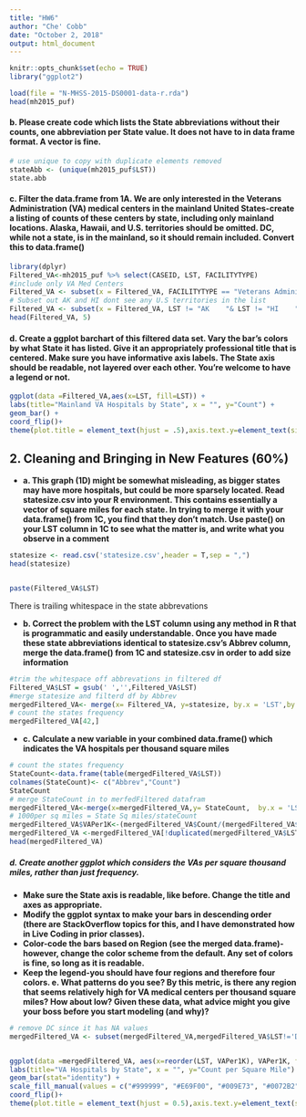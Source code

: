 ```yaml
---
title: "HW6"
author: "Che' Cobb"
date: "October 2, 2018"
output: html_document
---
```


```r
knitr::opts_chunk$set(echo = TRUE)
library("ggplot2")
```



```r
load(file = "N-MHSS-2015-DS0001-data-r.rda")
head(mh2015_puf)
```
#### b. Please create code which lists the State abbreviations without their counts, one abbreviation per State value. It does not have to in data frame format. A vector is fine.

```r

# use unique to copy with duplicate elements removed
stateAbb <- (unique(mh2015_puf$LST))
state.abb
```

#### c. Filter the data.frame from 1A. We are only interested in the Veterans Administration (VA) medical centers in the mainland United States-create a listing of counts of these centers by state, including only mainland locations. Alaska, Hawaii, and U.S. territories should be omitted. DC, while not a state, is in the mainland, so it should remain included. Convert this to data.frame() 


```r
library(dplyr)
Filtered_VA<-mh2015_puf %>% select(CASEID, LST, FACILITYTYPE)
#include only VA Med Centers
Filtered_VA <- subset(x = Filtered_VA, FACILITYTYPE == "Veterans Administration medical center (VAMC) or other VA health care facility")
# Subset out AK and HI dont see any U.S territories in the list
Filtered_VA <- subset(x = Filtered_VA, LST != "AK    "& LST != "HI    " & LST != "PR    ")
head(Filtered_VA, 5)
```
#### d. Create a ggplot barchart of this filtered data set. Vary the bar's colors by what State it has listed. Give it an appropriately professional title that is centered. Make sure you have informative axis labels. The State axis should be readable, not layered over each other. You're welcome to have a legend or not. 

```r
ggplot(data =Filtered_VA,aes(x=LST, fill=LST)) +
labs(title="Mainland VA Hospitals by State", x = "", y="Count") +
geom_bar() +
coord_flip()+
theme(plot.title = element_text(hjust = .5),axis.text.y=element_text(size=5), legend.position="none")
```

## 2. Cleaning and Bringing in New Features (60%)

* **a. This graph (1D) might be somewhat misleading, as bigger states may have more hospitals, but could be more sparsely located. Read statesize.csv into your R environment. This contains essentially a vector of square miles for each state. In trying to merge it with your data.frame() from 1C, you find that they don't match. Use paste() on your LST column in 1C to see what the matter is, and write what you observe in a comment**


```r
statesize <- read.csv('statesize.csv',header = T,sep = ",")
head(statesize)


paste(Filtered_VA$LST)
```

There is trailing whitespace in the state abbrevations

* **b. Correct the problem with the LST column using any method in R that is programmatic and easily understandable. Once you have made these state abbreviations identical to statesize.csv's Abbrev column, merge the data.frame() from 1C and statesize.csv in order to add size information**

```r
#trim the whitespace off abbrevations in filtered df
Filtered_VA$LST = gsub(' ','',Filtered_VA$LST)
#merge statesize and filterd df by Abbrev
mergedFiltered_VA<- merge(x= Filtered_VA, y=statesize, by.x = 'LST',by.y = 'Abbrev',all.x=TRUE)
# count the states frequency 
mergedFiltered_VA[42,]
```

* **c. Calculate a new variable in your combined data.frame() which indicates the VA hospitals per thousand square miles**

```r
# count the states frequency 
StateCount<-data.frame(table(mergedFiltered_VA$LST))
colnames(StateCount)<- c("Abbrev","Count")
StateCount
# merge StateCount in to merfedFiltered datafram
mergedFiltered_VA<-merge(x=mergedFiltered_VA,y= StateCount,  by.x = 'LST',by.y = 'Abbrev',all.x=TRUE)
# 1000per sq miles = State Sq miles/stateCount
mergedFiltered_VA$VAPer1K<-(mergedFiltered_VA$Count/(mergedFiltered_VA$SqMiles/1000))
mergedFiltered_VA <-mergedFiltered_VA[!duplicated(mergedFiltered_VA$LST),]
head(mergedFiltered_VA)
```

##### d. Create another ggplot which considers the VAs per square thousand miles, rather than just frequency. 
* **Make sure the State axis is readable, like before. Change the title and axes as appropriate.**
* **Modify the ggplot syntax to make your bars in descending order (there are StackOverflow topics for this, and I have demonstrated how in Live Coding in prior classes). **  
* **Color-code the bars based on Region (see the merged data.frame)-however, change the color scheme from the default. Any set of colors is fine, so long as it is readable.**  
* **Keep the legend-you should have four regions and therefore four colors.     e. What patterns do you see? By this metric, is there any region that seems relatively high for VA medical centers per thousand square miles? How about low? Given these data, what advice might you give your boss before you start modeling (and why)? **


```r
# remove DC since it has NA values
mergedFiltered_VA <- subset(mergedFiltered_VA,mergedFiltered_VA$LST!='DC')


ggplot(data =mergedFiltered_VA, aes(x=reorder(LST, VAPer1K), VAPer1K, fill=Region)) +
labs(title="VA Hospitals by State", x = "", y="Count per Square Mile") +
geom_bar(stat="identity") + 
scale_fill_manual(values = c("#999999", "#E69F00", "#009E73", "#0072B2")) +
coord_flip()+
theme(plot.title = element_text(hjust = 0.5),axis.text.y=element_text(size=5) )

```
